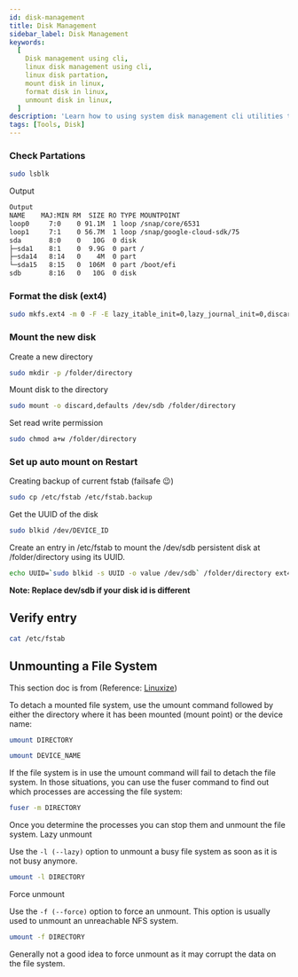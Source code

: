 ```yaml
---
id: disk-management
title: Disk Management
sidebar_label: Disk Management
keywords:
  [
    Disk management using cli,
    linux disk management using cli,
    linux disk partation,
    mount disk in linux,
    format disk in linux,
    unmount disk in linux,
  ]
description: 'Learn how to using system disk management cli utilities to manage disk and perform mount, format, partation and other system disk operations.'
tags: [Tools, Disk]
---
```


### Check Partations

```bash
sudo lsblk
```

Output

```bash
Output
NAME    MAJ:MIN RM  SIZE RO TYPE MOUNTPOINT
loop0     7:0    0 91.1M  1 loop /snap/core/6531
loop1     7:1    0 56.7M  1 loop /snap/google-cloud-sdk/75
sda       8:0    0   10G  0 disk
├─sda1    8:1    0  9.9G  0 part /
├─sda14   8:14   0    4M  0 part
└─sda15   8:15   0  106M  0 part /boot/efi
sdb       8:16   0   10G  0 disk
```

### Format the disk (ext4)

```bash
sudo mkfs.ext4 -m 0 -F -E lazy_itable_init=0,lazy_journal_init=0,discard /dev/DEVICE_ID
```

### Mount the new disk

Create a new directory

```bash
sudo mkdir -p /folder/directory
```

Mount disk to the directory

```bash
sudo mount -o discard,defaults /dev/sdb /folder/directory
```

Set read write permission

```bash
sudo chmod a+w /folder/directory
```

### Set up auto mount on Restart

Creating backup of current fstab (failsafe 😉)

```bash
sudo cp /etc/fstab /etc/fstab.backup
```

Get the UUID of the disk

```bash
sudo blkid /dev/DEVICE_ID
```

Create an entry in /etc/fstab to mount the /dev/sdb persistent disk at /folder/directory using its UUID.

```bash
echo UUID=`sudo blkid -s UUID -o value /dev/sdb` /folder/directory ext4 discard,defaults,nofail 0 2 | sudo tee -a /etc/fstab
```

**Note: Replace dev/sdb if your disk id is different**

## Verify entry

```bash
cat /etc/fstab
```

## Unmounting a File System

This section doc is from (Reference: [Linuxize](https://linuxize.com/post/how-to-mount-and-unmount-file-systems-in-linux/#unmounting-a-file-system))

To detach a mounted file system, use the umount command followed by either the directory where it has been mounted (mount point) or the device name:

```bash
umount DIRECTORY
```

```bash
umount DEVICE_NAME
```

If the file system is in use the umount command will fail to detach the file system. In those situations, you can use the fuser command to find out which processes are accessing the file system:

```bash
fuser -m DIRECTORY
```

Once you determine the processes you can stop them and unmount the file system. Lazy unmount

Use the `-l (--lazy)` option to unmount a busy file system as soon as it is not busy anymore.

```bash
umount -l DIRECTORY
```

Force unmount

Use the `-f (--force)` option to force an unmount. This option is usually used to unmount an unreachable NFS system.

```bash
umount -f DIRECTORY
```

Generally not a good idea to force unmount as it may corrupt the data on the file system.
